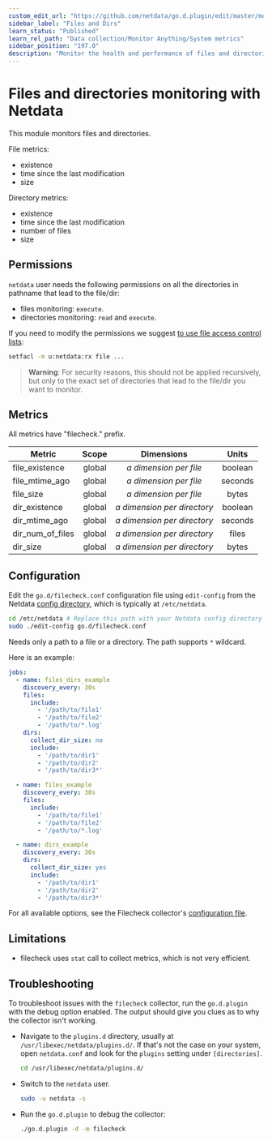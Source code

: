 ```yaml
---
custom_edit_url: "https://github.com/netdata/go.d.plugin/edit/master/modules/filecheck/README.md"
sidebar_label: "Files and Dirs"
learn_status: "Published"
learn_rel_path: "Data collection/Monitor Anything/System metrics"
sidebar_position: "197.0"
description: "Monitor the health and performance of files and directories with zero configuration, per-second metric granularity, and interactive visualizations."
---
```



# Files and directories monitoring with Netdata

This module monitors files and directories.

File metrics:

- existence
- time since the last modification
- size

Directory metrics:

- existence
- time since the last modification
- number of files
- size

## Permissions

`netdata` user needs the following permissions on all the directories in pathname that lead to the file/dir:

- files monitoring: `execute`.
- directories monitoring: `read` and `execute`.

If you need to modify the permissions we
suggest [to use file access control lists](https://linux.die.net/man/1/setfacl):

```cmd
setfacl -m u:netdata:rx file ...
``` 

> **Warning**: For security reasons, this should not be applied recursively, but only to the exact set of directories
> that lead to the file/dir you want to monitor.

## Metrics

All metrics have "filecheck." prefix.

| Metric           | Scope  |            Dimensions            |  Units  |
|------------------|:------:|:--------------------------------:|:-------:|
| file_existence   | global |   <i>a dimension per file</i>    | boolean |
| file_mtime_ago   | global |   <i>a dimension per file</i>    | seconds |
| file_size        | global |   <i>a dimension per file</i>    |  bytes  |
| dir_existence    | global | <i>a dimension per directory</i> | boolean |
| dir_mtime_ago    | global | <i>a dimension per directory</i> | seconds |
| dir_num_of_files | global | <i>a dimension per directory</i> |  files  |
| dir_size         | global | <i>a dimension per directory</i> |  bytes  |

## Configuration

Edit the `go.d/filecheck.conf` configuration file using `edit-config` from the
Netdata [config directory](https://learn.netdata.cloud/docs/configure/nodes), which is typically at `/etc/netdata`.

```bash
cd /etc/netdata # Replace this path with your Netdata config directory
sudo ./edit-config go.d/filecheck.conf
```

Needs only a path to a file or a directory. The path supports `*` wildcard.

Here is an example:

```yaml
jobs:
  - name: files_dirs_example
    discovery_every: 30s
    files:
      include:
        - '/path/to/file1'
        - '/path/to/file2'
        - '/path/to/*.log'
    dirs:
      collect_dir_size: no
      include:
        - '/path/to/dir1'
        - '/path/to/dir2'
        - '/path/to/dir3*'

  - name: files_example
    discovery_every: 30s
    files:
      include:
        - '/path/to/file1'
        - '/path/to/file2'
        - '/path/to/*.log'

  - name: dirs_example
    discovery_every: 30s
    dirs:
      collect_dir_size: yes
      include:
        - '/path/to/dir1'
        - '/path/to/dir2'
        - '/path/to/dir3*'
```

For all available options, see the Filecheck
collector's [configuration file](https://github.com/netdata/go.d.plugin/blob/master/config/go.d/filecheck.conf).

## Limitations

- filecheck uses `stat` call to collect metrics, which is not very efficient.

## Troubleshooting

To troubleshoot issues with the `filecheck` collector, run the `go.d.plugin` with the debug option enabled. The output
should give you clues as to why the collector isn't working.

- Navigate to the `plugins.d` directory, usually at `/usr/libexec/netdata/plugins.d/`. If that's not the case on
  your system, open `netdata.conf` and look for the `plugins` setting under `[directories]`.

  ```bash
  cd /usr/libexec/netdata/plugins.d/
  ```

- Switch to the `netdata` user.

  ```bash
  sudo -u netdata -s
  ```

- Run the `go.d.plugin` to debug the collector:

  ```bash
  ./go.d.plugin -d -m filecheck
  ```
